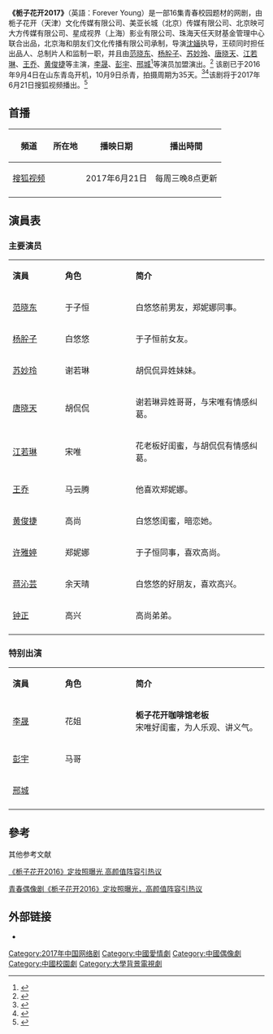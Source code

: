{{电视节目信息框
| 颜色 = lightgreen
| 名称 = 栀子花开2017
| 英文名称 = 
| 原名 = 
| 图片 = 栀子花开2017.jpg
| 图说 = 
| 分类 = 青春、校园、偶像剧
| 標語 = 
| 原创者 = 
| 编剧 = [[王雅仪|王雅仪]]、[[马芳屏|马芳屏]]
| 导演 = [[沈婳|沈婳]]
| 演出 = [[范晓东|范晓东]]、[[杨肸子|杨肸子]]、[[苏妙玲|苏妙玲]]、<br>[[唐晓天|唐晓天]]、[[江伊晴|江若琳]]、[[王乔_(主持人)|王乔]]、<br>[[黄俊捷|黄俊捷]]、[[许雅婷|许雅婷]]、[[蒋沁芸|蒋沁芸]]、[[钟正|钟正]]<br>'''特别演出：'''[[李晟|李晟]]、[[彭宇_(主持人)|彭宇]]、[[邢城|邢城]]
| 配音 = 
| 旁白 = 
| 片尾曲 = 
| 主題曲 = 
| 插曲 = 
| 国家 = {{CHN}}
| 语言 = [[現代標準漢語|漢語]]
| 季数 = 
| 原集數 = 16
| 每集列表 = 
| 出品人 = 王硕、李灯旭、曲萌、懿纭、<br>海鸥、姜尘、王伟、白琳、<br>陈鑫、邹振华
| 制片人 = 王硕（总制片人）、海鸥、王超
| 监制 = 王硕、[[李晟|李晟]]（联合监制）
| 执行制片 = [[纪雪|纪雪]]
| 制作公司 = 栀子花开（天津）文化传媒有限公司、美亚长城（北京）传媒有限公司、北京映可大方传媒有限公司、星成视界（上海）影业有限公司、北京海和朋友们文化传播有限公司、珠海天任天财基金管理中心
| 拍摄地 = {{CHN}} [[青岛市|青岛市]]
| 摄像 = 
| 每集長 = 30分钟
| 首播国家 = {{CHN}}
| 电视网 = 
| 集數 = 16
| 视频制式 = 
| 音频制式 = 
| 频道 = [[搜狐视频|搜狐视频]]
| 开始 = 2017年6月21日
| 结束 = 
| 先于 = 
| 后于 = 
| 相关剧集 = 
| 官方网站 = 
}}
'''《栀子花开2017》'''（英語：Forever Young）是一部16集青春校园题材的网剧，由栀子花开（天津）文化传媒有限公司、美亚长城（北京）传媒有限公司、北京映可大方传媒有限公司、星成视界（上海）影业有限公司、珠海天任天财基金管理中心联合出品，北京海和朋友们文化传播有限公司承制，导演[[沈婳|沈婳]]执导，王硕同时担任出品人、总制片人和监制一职，并且由[[范晓东|范晓东]]、[[杨肸子|杨肸子]]、[[苏妙玲|苏妙玲]]、[[唐晓天|唐晓天]]、[[江伊晴|江若琳]]、[[王乔_(主持人)|王乔]]、[[黄俊捷|黄俊捷]]等主演，[[李晟|李晟]]、[[彭宇_(主持人)|彭宇]]、[[邢城|邢城]]<ref>{{Cite web|title=《栀子花开2016》演员阵容曝光 李晟加盟_手机凤凰网|url=http://ient.ifeng.com/42683399/news.shtml|accessdate=2020-06-30|work=ient.ifeng.com|archive-date=2019-09-21|archive-url=https://web.archive.org/web/20190921215141/http://ient.ifeng.com/42683399/news.shtml|dead-url=no}}</ref>等演员加盟演出。<ref>{{Cite web|title=青春剧《栀子花开2016》打造偶像新风尚 --人民网娱乐频道--人民网|url=http://ent.people.com.cn/n1/2016/0906/c1012-28695573.html|accessdate=2020-06-30|work=ent.people.com.cn|archive-date=2017-03-05|archive-url=https://web.archive.org/web/20170305001153/http://ent.people.com.cn/n1/2016/0906/c1012-28695573.html|dead-url=no}}</ref> 该剧已于2016年9月4日在山东青岛开机，10月9日杀青，拍摄周期为35天。<ref>{{Cite web|title=《栀子花开2016》青岛开机 黄俊捷出演绝世暖男_娱乐_腾讯网|url=https://ent.qq.com/a/20160905/041453.htm|accessdate=2020-06-30|work=ent.qq.com|archive-date=2020-07-03|archive-url=https://web.archive.org/web/20200703040131/https://ent.qq.com/a/20160905/041453.htm|dead-url=no}}</ref><ref>{{Cite web|title=《栀子花开2016》杀青 青春CP党守候“至纯”爱恋|url=http://www.sohu.com/a/115722747_157388|accessdate=2020-06-30|work=www.sohu.com|language=en|archive-date=2020-06-30|archive-url=https://web.archive.org/web/20200630030404/https://www.sohu.com/a/115722747_157388|dead-url=no}}</ref>该剧将于2017年6月21日搜狐视频播出。<ref>{{Cite web|title=《栀子花开2017》定档6月21 开启95后青春毕业季|url=http://www.sohu.com/a/145397592_790164|accessdate=2020-06-30|work=www.sohu.com|language=en|archive-date=2020-07-04|archive-url=https://web.archive.org/web/20200704213323/https://www.sohu.com/a/145397592_790164|dead-url=no}}</ref>

==首播==
{| class="wikitable" 
|- 
!頻道||所在地||播映日期||播出時間
|-
|<center>[[搜狐视频|搜狐视频]]||<center>{{CHN}}||2017年6月21日||每周三晚8点更新
|-
|}

== 演員表 ==
===主要演员===
{|class="wikitable" width="50%"
|- style="background:lightgreen; color:white" align=center
|style="width:2%"|'''演員'''||style="width:3%"|'''角色'''||style="width:6%"|'''简介'''
|-
|[[范晓东|范晓东]]||于子恒||白悠悠前男友，郑妮娜同事。
|-
|[[杨肸子|杨肸子]]||白悠悠||于子恒前女友。
|-
|[[苏妙玲|苏妙玲]]||谢若琳||胡侃侃异姓妹妹。
|-
|[[唐晓天|唐晓天]]||胡侃侃||谢若琳异姓哥哥，与宋唯有情感纠葛。
|-
|[[江伊晴|江若琳]]||宋唯||花老板好闺蜜，与胡侃侃有情感纠葛。
|-
|[[王乔_(主持人)|王乔]]||马云腾||他喜欢郑妮娜。
|-
|[[黄俊捷|黄俊捷]]||高尚||白悠悠闺蜜，暗恋她。
|-
|[[许雅婷|许雅婷]]||郑妮娜||于子恒同事，喜欢高尚。
|-
|[[蒋沁芸|蒋沁芸]]||余天晴||白悠悠的好朋友，喜欢高兴。
|-
|[[钟正|钟正]]||高兴||高尚弟弟。
|-
|}

===特别出演===
{|class="wikitable" width="50%"
|- style="background:lightgreen; color:white" align=center
|style="width:2%"|'''演員'''||style="width:3%"|'''角色'''||style="width:6%"|'''简介'''
|-
|[[李晟|李晟]]||花姐||'''栀子花开咖啡馆老板'''<br>宋唯好闺蜜，为人乐观、讲义气。
|-
|[[彭宇_(主持人)|彭宇]]||马哥||
|-
|[[邢城|邢城]]||||
|-
|}

== 參考 ==
{{reflist}}
;其他参考文献
<references />[http://ent.ifeng.com/a/20160926/42690759_0.shtml 《栀子花开2016》定妆照曝光 高颜值阵容引热议] {{Wayback|url=http://ent.ifeng.com/a/20160926/42690759_0.shtml |date=20170305002615 }}<br>
<references />[http://ent.rednet.cn/c/2016/09/26/4093376.htm 青春偶像剧《栀子花开2016》定妆照曝光，高颜值阵容引热议] {{Wayback|url=http://ent.rednet.cn/c/2016/09/26/4093376.htm |date=20191206103123 }}

== 外部链接 ==
*{{新浪微博|6267181812}}
{{DEFAULTSORT:Z栀}}
[[Category:2017年中国网络剧|Category:2017年中国网络剧]]
[[Category:中國愛情劇|Category:中國愛情劇]]
[[Category:中國偶像劇|Category:中國偶像劇]]
[[Category:中國校園劇|Category:中國校園劇]]
[[Category:大學背景電視劇|Category:大學背景電視劇]]